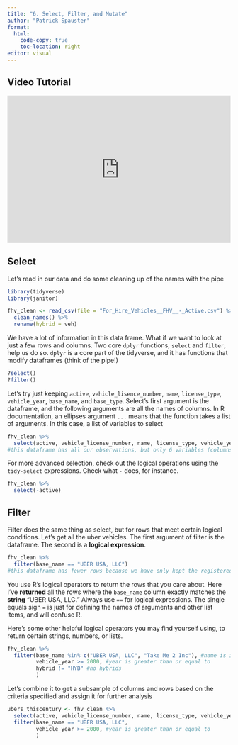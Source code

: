 ```yaml
---
title: "6. Select, Filter, and Mutate"
author: "Patrick Spauster"
format:
  html:
    code-copy: true
    toc-location: right
editor: visual
---
```


## Video Tutorial

```{=html}
<div style="max-width:608px"><div style="position:relative;padding-bottom:66.118421052632%"><iframe id="kaltura_player" src="https://cdnapisec.kaltura.com/p/1674401/sp/167440100/embedIframeJs/uiconf_id/23435151/partner_id/1674401?iframeembed=true&playerId=kaltura_player&entry_id=1_y5zwltx3&flashvars[streamerType]=auto&amp;flashvars[localizationCode]=en&amp;flashvars[sideBarContainer.plugin]=true&amp;flashvars[sideBarContainer.position]=left&amp;flashvars[sideBarContainer.clickToClose]=true&amp;flashvars[chapters.plugin]=true&amp;flashvars[chapters.layout]=vertical&amp;flashvars[chapters.thumbnailRotator]=false&amp;flashvars[streamSelector.plugin]=true&amp;flashvars[EmbedPlayer.SpinnerTarget]=videoHolder&amp;flashvars[dualScreen.plugin]=true&amp;flashvars[LeadWithHLSOnFlash]=true&amp;flashvars[Kaltura.addCrossoriginToIframe]=true&amp;&wid=1_vxdvux1u" width="608" height="402" allowfullscreen webkitallowfullscreen mozAllowFullScreen allow="autoplay *; fullscreen *; encrypted-media *" sandbox="allow-downloads allow-forms allow-same-origin allow-scripts allow-top-navigation allow-pointer-lock allow-popups allow-modals allow-orientation-lock allow-popups-to-escape-sandbox allow-presentation allow-top-navigation-by-user-activation" frameborder="0" title="6. select filter" style="position:absolute;top:0;left:0;width:100%;height:100%"></iframe></div></div>
```
## Select

Let's read in our data and do some cleaning up of the names with the pipe

```r
library(tidyverse)
library(janitor)

fhv_clean <- read_csv(file = "For_Hire_Vehicles__FHV__-_Active.csv") %>% 
  clean_names() %>% 
  rename(hybrid = veh)
```

We have a lot of information in this data frame. What if we want to look at just a few rows and columns. Two core `dplyr` functions, `select` and `filter`, help us do so. `dplyr` is a core part of the tidyverse, and it has functions that modify dataframes (think of the pipe!)

```r
?select()
?filter()
```

Let's try just keeping `active`, `vehicle_lisence_number`, `name`, `license_type`, `vehicle_year`, `base_name`, and `base_type`. Select's first argument is the dataframe, and the following arguments are all the names of columns. In R documentation, an ellipses argument `...` means that the function takes a list of arguments. In this case, a list of variables to select

```r
fhv_clean %>% 
  select(active, vehicle_license_number, name, license_type, vehicle_year, base_name, base_type)
#this dataframe has all our observations, but only 6 variables (columns)
```

For more advanced selection, check out the logical operations using the `tidy-select` expressions. Check what `-` does, for instance.

```r
fhv_clean %>% 
  select(-active)
```

## Filter

Filter does the same thing as select, but for rows that meet certain logical conditions. Let's get all the uber vehicles. The first argument of filter is the dataframe. The second is a **logical expression**.

```r
fhv_clean %>% 
  filter(base_name == "UBER USA, LLC")
#this dataframe has fewer rows because we have only kept the registered Ubers.
```

You use R's logical operators to return the rows that you care about. Here I've **returned** all the rows where the `base_name` column exactly matches the **string** "UBER USA, LLC." Always use `==` for logical expressions. The single equals sign `=` is just for defining the names of arguments and other list items, and will confuse R.

Here's some other helpful logical operators you may find yourself using, to return certain strings, numbers, or lists.

```r
fhv_clean %>% 
  filter(base_name %in% c("UBER USA, LLC", "Take Me 2 Inc"), #name is in the list
         vehicle_year >= 2000, #year is greater than or equal to
         hybrid != "HYB" #no hybrids
         )
```

Let's combine it to get a subsample of columns and rows based on the criteria specified and assign it for further analysis

```r
ubers_thiscentury <- fhv_clean %>% 
  select(active, vehicle_license_number, name, license_type, vehicle_year, base_name, base_type) %>% 
  filter(base_name == "UBER USA, LLC",
         vehicle_year >= 2000, #year is greater than or equal to
         )
  
```
